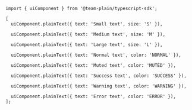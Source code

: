 ```tsx
import { uiComponent } from '@team-plain/typescript-sdk';

[
  uiComponent.plainText({ text: 'Small text', size: 'S' }),

  uiComponent.plainText({ text: 'Medium text', size: 'M' }),

  uiComponent.plainText({ text: 'Large text', size: 'L' }),

  uiComponent.plainText({ text: 'Normal text', color: 'NORMAL' }),

  uiComponent.plainText({ text: 'Muted text', color: 'MUTED' }),

  uiComponent.plainText({ text: 'Success text', color: 'SUCCESS' }),

  uiComponent.plainText({ text: 'Warning text', color: 'WARNING' }),

  uiComponent.plainText({ text: 'Error text', color: 'ERROR' }),
];
```
